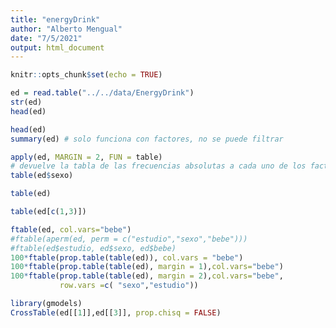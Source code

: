 ```yaml
---
title: "energyDrink"
author: "Alberto Mengual"
date: "7/5/2021"
output: html_document
---
```


```r
knitr::opts_chunk$set(echo = TRUE)
```

```r
ed = read.table("../../data/EnergyDrink")
str(ed)
head(ed)

```


```r
head(ed)
summary(ed) # solo funciona con factores, no se puede filtrar
```

```r
apply(ed, MARGIN = 2, FUN = table)
# devuelve la tabla de las frecuencias absolutas a cada uno de los factores por separado.
table(ed$sexo)
```

```r
table(ed)

table(ed[c(1,3)])

```

```r
ftable(ed, col.vars="bebe")
#ftable(aperm(ed, perm = c("estudio","sexo","bebe")))
#ftable(ed$estudio, ed$sexo, ed$bebe)
100*ftable(prop.table(table(ed)), col.vars = "bebe")
100*ftable(prop.table(table(ed), margin = 1),col.vars="bebe")
100*ftable(prop.table(table(ed), margin = 2),col.vars="bebe", 
           row.vars =c( "sexo","estudio"))
```

```r
library(gmodels)
CrossTable(ed[[1]],ed[[3]], prop.chisq = FALSE)
```

